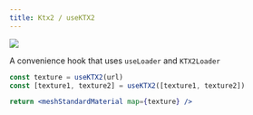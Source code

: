 ```yaml
---
title: Ktx2 / useKTX2
---
```


[![](https://img.shields.io/badge/-storybook-%23ff69b4)](https://drei.pmnd.rs/?path=/story/loaders-ktx2)

A convenience hook that uses `useLoader` and `KTX2Loader`

```jsx
const texture = useKTX2(url)
const [texture1, texture2] = useKTX2([texture1, texture2])

return <meshStandardMaterial map={texture} />
```
